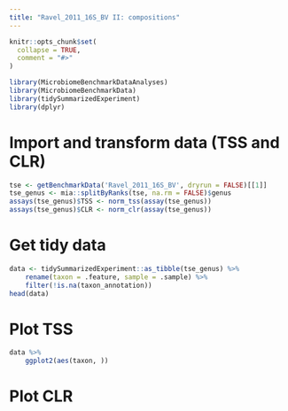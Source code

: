 ```yaml
---
title: "Ravel_2011_16S_BV II: compositions"
---
```


```r
knitr::opts_chunk$set(
  collapse = TRUE,
  comment = "#>"
)
```

```r
library(MicrobiomeBenchmarkDataAnalyses)
library(MicrobiomeBenchmarkData)
library(tidySummarizedExperiment)
library(dplyr)
```


# Import and transform data (TSS and CLR)

```r
tse <- getBenchmarkData('Ravel_2011_16S_BV', dryrun = FALSE)[[1]]
tse_genus <- mia::splitByRanks(tse, na.rm = FALSE)$genus
assays(tse_genus)$TSS <- norm_tss(assay(tse_genus))
assays(tse_genus)$CLR <- norm_clr(assay(tse_genus))
```

# Get tidy data

```r
data <- tidySummarizedExperiment::as_tibble(tse_genus) %>% 
    rename(taxon = .feature, sample = .sample) %>% 
    filter(!is.na(taxon_annotation))
head(data)
```

# Plot TSS

```r

data %>% 
    ggplot2(aes(taxon, ))

```


# Plot CLR